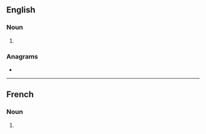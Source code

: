 ==English==

===Noun===
{{head|en|noun form}}

# {{plural of|en|filtration}}

===Anagrams===
* {{anagrams|en|a=afiilnorstt|flirtations}}

----

==French==

===Noun===
{{head|fr|noun form|g=f}}

# {{plural of|fr|filtration}}